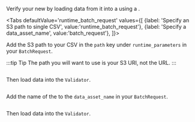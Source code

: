 
Verify your new <TechnicalTag tag="datasource" text="Data Source" /> by loading data from it into a <TechnicalTag tag="validator" text="Validator" /> using a <TechnicalTag tag="batch_request" text="Batch Request" />.

<Tabs
  defaultValue='runtime_batch_request'
  values={[
  {label: 'Specify an S3 path to single CSV', value:'runtime_batch_request'},
  {label: 'Specify a data_asset_name', value:'batch_request'},
  ]}>

<TabItem value="runtime_batch_request">

Add the S3 path to your CSV in the `path` key under `runtime_parameters` in your `BatchRequest`.

:::tip Tip
The path you will want to use is your S3 URI, not the URL.
:::

```python title="Python" name="docs/docusaurus/docs/snippets/inferred_and_runtime_yaml_example.py path batch_request"
```

Then load data into the `Validator`.

```python title="Python" name="docs/docusaurus/docs/snippets/inferred_and_runtime_yaml_example.py get_validator 1"
```

</TabItem>

<TabItem value="batch_request">

Add the name of the <TechnicalTag tag="data_asset" text="Data Asset" /> to the `data_asset_name` in your `BatchRequest`.

```python title="Python" name="docs/docusaurus/docs/snippets/inferred_and_runtime_yaml_example.py batch_request"
```

Then load data into the `Validator`.

```python title="Python" name="docs/docusaurus/docs/snippets/inferred_and_runtime_yaml_example.py get_validator"
```

</TabItem>

</Tabs>